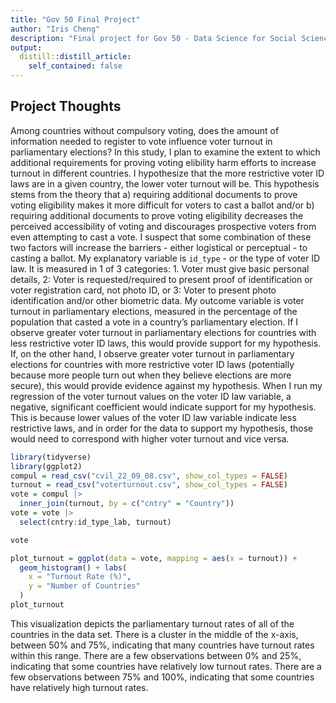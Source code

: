 ```yaml
---
title: "Gov 50 Final Project"
author: "Iris Cheng"
description: "Final project for Gov 50 - Data Science for Social Sciences."
output:
  distill::distill_article:
    self_contained: false
---
```




## Project Thoughts

Among countries without compulsory voting, does the amount of information needed to register to vote influence voter turnout in parliamentary elections? In this study, I plan to examine the extent to which additional requirements for proving voting elibility harm efforts to increase turnout in different countries. I hypothesize that the more restrictive voter ID laws are in a given country, the lower voter turnout will be. This hypothesis stems from the theory that a) requiring additional documents to prove voting eligibility makes it more difficult for voters to cast a ballot and/or b) requiring additional documents to prove voting eligibility decreases the perceived accessibility of voting and discourages prospective voters from even attempting to cast a vote. I suspect that some combination of these two factors will increase the barriers - either logistical or perceptual - to casting a ballot. My explanatory variable is `id_type` - or the type of voter ID law. It is measured in 1 of 3 categories: 1. Voter must give basic personal details, 2: Voter is requested/required to present proof of identification or voter registration card, not photo ID, or 3: Voter to present photo identification and/or other biometric data. My outcome variable is voter turnout in parliamentary elections, measured in the percentage of the population that casted a vote in a country's parliamentary election. If I observe greater voter turnout in parliamentary elections for countries with less restrictive voter ID laws, this would provide support for my hypothesis. If, on the other hand, I observe greater voter turnout in parliamentary elections for countries with more restrictive voter ID laws (potentially because more people turn out when they believe elections are more secure), this would provide evidence against my hypothesis. When I run my regression of the voter turnout values on the voter ID law variable, a negative, significant coefficient would indicate support for my hypothesis. This is because lower values of the voter ID law variable indicate less restrictive laws, and in order for the data to support my hypothesis, those would need to correspond with higher voter turnout and vice versa. 

```r
library(tidyverse)
library(ggplot2)
compul = read_csv("cvil_22_09_08.csv", show_col_types = FALSE)
turnout = read_csv("voterturnout.csv", show_col_types = FALSE)
vote = compul |>
  inner_join(turnout, by = c("cntry" = "Country"))
vote = vote |>
  select(cntry:id_type_lab, turnout)
```

```r
vote
```

```r
plot_turnout = ggplot(data = vote, mapping = aes(x = turnout)) + 
  geom_histogram() + labs(
    x = "Turnout Rate (%)",
    y = "Number of Countries"
  )
plot_turnout
```

This visualization depicts the parliamentary turnout rates of all of the countries in the data set. There is a cluster in the middle of the x-axis, between 50% and 75%, indicating that many countries have turnout rates within this range. There are a few observations between 0% and 25%, indicating that some countries have relatively low turnout rates. There are a few observations between 75% and 100%, indicating that some countries have relatively high turnout rates. 
